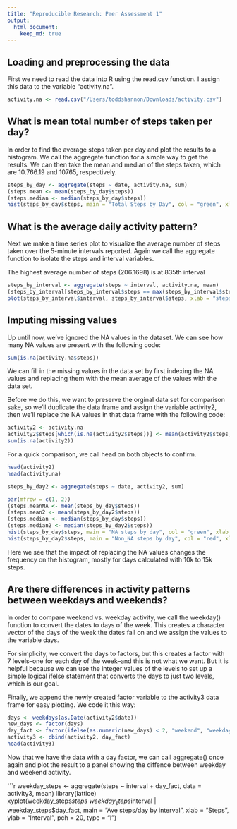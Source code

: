 ```yaml
---
title: "Reproducible Research: Peer Assessment 1"
output: 
  html_document:
    keep_md: true
---
```



## Loading and preprocessing the data
First we need to read the data into R using the read.csv function.  I assign this data to the variable "activity.na". 

```r
activity.na <- read.csv("/Users/toddshannon/Downloads/activity.csv")
```



## What is mean total number of steps taken per day?

In order to find the average steps taken per day and plot the results to a histogram.  We call the aggregate function for a simple way to get the results.  We can then take the mean and median of the steps taken, which are 10.766.19 and 10765, respectively.  




```r
steps_by_day <- aggregate(steps ~ date, activity.na, sum)
(steps.mean <- mean(steps_by_day$steps))
(steps.median <- median(steps_by_day$steps))
hist(steps_by_day$steps, main = "Total Steps by Day", col = "green", xlab = "number of steps")
```



## What is the average daily activity pattern?



Next we make a time series plot to visualize the average number of steps taken over the 5-minute intervals reported.  Again we call the aggregate function to isolate the steps and interval variables. 

The highest average number of steps (206.1698) is  at 835th interval 



```r
steps_by_interval <- aggregate(steps ~ interval, activity.na, mean)
(steps_by_interval[steps_by_interval$steps == max(steps_by_interval$steps), ])
plot(steps_by_interval$interval, steps_by_interval$steps, xlab = "steps", type = "h", ylab = "intervals", col = "blue")

```

## Imputing missing values
Up until now, we've ignored the NA values in the dataset.  We can see how many NA values are present with the following code: 

```r
sum(is.na(activity.na$steps))
```


We can fill in the missing values in the data set by first indexing the NA values and replacing them with the mean average of the values with the data set.  

Before we do this, we want to preserve the orginal data set for comparison sake, so we'll duplicate the data frame and assign the variable activity2, then we'll replace the NA values in that data frame with the following code:   

```r
activity2 <- activity.na
activity2$steps[which(is.na(activity2$steps))] <- mean(activity2$steps, na.rm = T)
sum(is.na(activity2))
```





For a quick comparison, we call head on both objects to confirm.  





```r
head(activity2)
head(activity.na)
```

```r
steps_by_day2 <- aggregate(steps ~ date, activity2, sum)

par(mfrow = c(1, 2))
(steps.meanNA <- mean(steps_by_day$steps))
(steps.mean2 <- mean(steps_by_day2$steps))
(steps.median <- median(steps_by_day$steps))
(steps.median2 <- median(steps_by_day2$steps))
hist(steps_by_day$steps, main = "NA steps by day", col = "green", xlab = "number of steps")
hist(steps_by_day2$steps, main = "Non_NA steps by day", col = "red", xlab = "number of steps")
```
Here we see that the impact of replacing the NA values changes the frequency on the histogram, mostly for days calculated with 10k to 15k steps.  


## Are there differences in activity patterns between weekdays and weekends?

In order to compare weekend vs. weekday activity, we call the weekday() function to convert the dates to days of the week.  This creates a character vector of the days of the week the dates fall on and we assign the values to the variable days.  

For simplicity, we convert the days to factors, but this creates a factor with 7 levels--one for each day of the week--and this is not what we want.  But it is helpful because we can use the integer values of the levels to set up a simple logical ifelse statement that converts the days to just two levels, which is our goal.  

Finally, we append the newly created factor variable to the activity3 data frame for easy plotting.  We code it this way:

```r
days <- weekdays(as.Date(activity2$date))
new_days <- factor(days)
day_fact <- factor(ifelse(as.numeric(new_days) < 2, "weekend", "weekday"))
activity3 <- cbind(activity2, day_fact)
head(activity3)
```


Now that we have the data with a day factor, we can call aggregate() once again and plot the result to a panel showing the diffence between weekday and weekend activity.  

```r
weekday_steps <- aggregate(steps ~ interval + day_fact, data = activity3, mean)
library(lattice)
xyplot(weekday_steps$steps ~ weekday_steps$interval | weekday_steps$day_fact, main = "Ave steps/day by interval", xlab = "Steps", 
       ylab = "Interval", pch = 20, type = "l")
